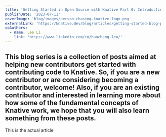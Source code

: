 ```yaml
---
title: 'Getting Started in Open Source with Knative Part 0: Introduction and Overview'
publishDate: '2023-07-11'
coverImage: 'blog/images/person-chasing-knative-logo.png'
externalLink: 'https://knative.dev/blog/articles/getting-started-blog-p0/'
coAuthors:
  - name: Leo Li
    link: 'https://www.linkedin.com/in/haocheng-leo/'
---
```

This blog series is a collection of posts aimed at helping new contributors get started with contributing code to
Knative. So, if you are a new contributor or are considering becoming a contributor, welcome! Also, if you are an
existing contributor and interested in learning more about how some of the fundamental concepts of Knative work, we
hope that you will also learn something from these posts.
---
This is the actual article

